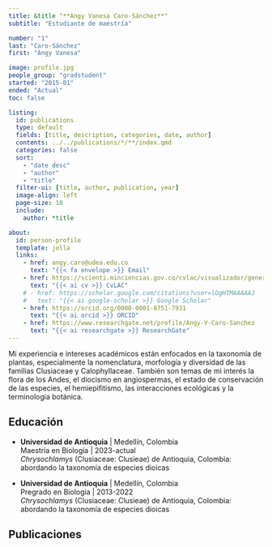 ```yaml
---
title: &title "**Angy Vanesa Caro-Sánchez**"
subtitle: "Estudiante de maestría"

number: "1"
last: "Caro-Sánchez"
first: "Angy Vanesa"

image: profile.jpg
people_group: "gradstudent"
started: "2015-01"
ended: "Actual"
toc: false

listing: 
  id: publications
  type: default
  fields: [title, description, categories, date, author]
  contents: ../../publications/*/**/index.qmd
  categories: false
  sort:
    - "date desc"
    - "author"
    - "title"
  filter-ui: [title, author, publication, year]
  image-align: left
  page-size: 10
  include:
    author: *title

about:
  id: person-profile
  template: jolla
  links:
    - href: angy.caro@udea.edu.co
      text: "{{< fa envelope >}} Email"
    - href: https://scienti.minciencias.gov.co/cvlac/visualizador/generarCurriculoCv.do?cod_rh=0001800877
      text: "{{< ai cv >}} CvLAC"
    # - href: https://scholar.google.com/citations?user=lOgHTMAAAAAJ
    #   text: "{{< ai google-scholar >}} Google Scholar"
    - href: https://orcid.org/0000-0001-8751-7931
      text: "{{< ai orcid >}} ORCID"
    - href: https://www.researchgate.net/profile/Angy-V-Caro-Sanchez
      text: "{{< ai researchgate >}} ResearchGate"
---
```


::: {#person-profile}
:::

Mi experiencia e intereses académicos están enfocados en la taxonomía de plantas, especialmente la nomenclatura, morfología y diversidad de las familias Clusiaceae y Calophyllaceae. También son temas de mi interés la flora de los Andes, el diocismo en angiospermas, el estado de conservación de las especies, el hemiepifitismo, las interacciones ecológicas y la terminología botánica.

## Educación

-   **Universidad de Antioquia** \| Medellín, Colombia\
    Maestría en Biología \| 2023-actual\
    *Chrysochlamys* (Clusiaceae: Clusieae) de Antioquia, Colombia: abordando la taxonomía de especies dioicas

-   **Universidad de Antioquia** \| Medellín, Colombia\
    Pregrado en Biología \| 2013-2022\
    *Chrysochlamys* (Clusiaceae: Clusieae) de Antioquia, Colombia: abordando la taxonomía de especies dioicas

## Publicaciones

::: {#publications}
:::